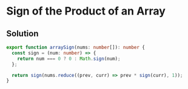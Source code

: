 # Sign of the Product of an Array

## Solution

```typescript filename="solution.ts" copy 
export function arraySign(nums: number[]): number {
  const sign = (num: number) => {
    return num === 0 ? 0 : Math.sign(num);
  };

  return sign(nums.reduce((prev, curr) => prev * sign(curr), 1));
}
```